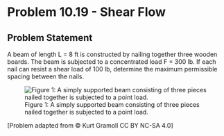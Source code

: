 # Problem 10.19 - Shear Flow {.unnumbered}

## Problem Statement

A beam of length L = 8 ft is constructed by nailing together three wooden boards. The beam is subjected to a concentrated load F = 300 lb. If each nail can resist a shear load of 100 lb, determine the maximum permissible spacing between the nails.

![Figure 1: A simply supported beam consisting of three pieces nailed together is subjected to a point load.](images/382.png){fig-alt="A beam of length 2L is subjected to a force F. The distance from A to F is length L and from F to B is length L. The beam has an I cross section of width 5 inches and height 5 inches. There are nails on the top and bottom of the I."}

\[Problem adapted from © Kurt Gramoll CC BY NC-SA 4.0\]